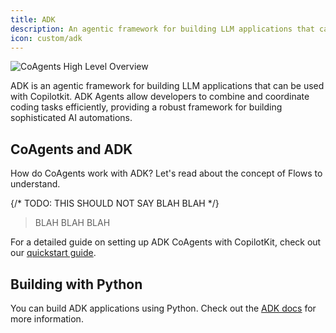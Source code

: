 ```yaml
---
title: ADK
description: An agentic framework for building LLM applications that can be used with Copilotkit.
icon: custom/adk
---
```


<Frame>
  <img
    src="https://cdn.copilotkit.ai/docs/copilotkit/images/coagents/coagents-highlevel-overview.png"
    alt="CoAgents High Level Overview"
    className="mb-10"
  />
</Frame>

ADK is an agentic framework for building LLM applications that can be used with Copilotkit. ADK Agents allow developers
to combine and coordinate coding tasks efficiently, providing a robust framework for building sophisticated AI automations.

## CoAgents and ADK

How do CoAgents work with ADK? Let's read about the concept of Flows to understand.

{/* TODO: THIS SHOULD NOT SAY BLAH BLAH  */}
> BLAH BLAH BLAH

For a detailed guide on setting up ADK CoAgents with CopilotKit, check out our [quickstart guide](/adk/quickstart/adk).


## Building with Python

You can build ADK applications using Python. Check out the [ADK docs](https://google.github.io/adk-docs/) for more information.
